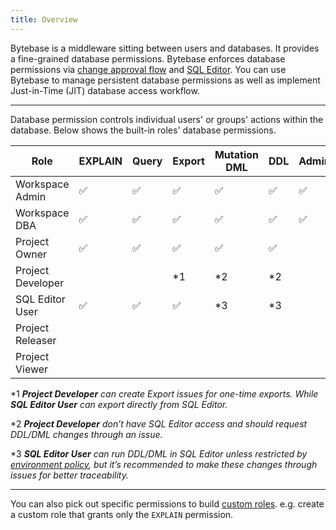 ```yaml
---
title: Overview
---
```



<Card title="Tutorial: Just-in-Time Database Access" icon="graduation-cap" href="/tutorials/just-in-time-database-access-part1" horizontal />

Bytebase is a middleware sitting between users and databases. It provides a fine-grained database permissions. Bytebase enforces
database permissions via [change approval flow](/change-database/change-workflow/) and [SQL Editor](/sql-editor/overview/).
You can use Bytebase to manage persistent database permissions as well as implement Just-in-Time (JIT) database access workflow.

---

Database permission controls individual users' or groups' actions within the database. Below shows the built-in roles' database permissions.

  | Role              | EXPLAIN | Query | Export | Mutation DML | DDL | Admin |
  | ----------------- | ------- | ----- | ------ | ------------ | --- | ----- |
  | Workspace Admin   | ✅      | ✅    | ✅     | ✅           | ✅  | ✅    |
  | Workspace DBA     | ✅      | ✅    | ✅     | ✅           | ✅  | ✅    |
  | Project Owner     | ✅      | ✅    | ✅     | ✅           | ✅  |       |
  | Project Developer |         |       | \*1       |  \*2        | \*2  |       |
  | SQL Editor User   | ✅      | ✅    | ✅        | \*3           | \*3  |       |
  | Project Releaser  |         |       |        |              |     |       |
  | Project Viewer    |         |       |        |              |     |       |

\*1 _**Project Developer** can create Export issues for one-time exports. While **SQL Editor User** can export directly from SQL Editor._

\*2 _**Project Developer** don’t have SQL Editor access and should request DDL/DML changes through an issue._

\*3 _**SQL Editor User** can run DDL/DML in SQL Editor unless restricted by [environment policy](/change-database/environment-policy/overview#statement-execution-mode), but it’s recommended to make these changes through issues for better traceability._

---

You can also pick out specific permissions to build [custom roles](/administration/roles). e.g. create a custom role that grants only the `EXPLAIN` permission.

<DatabasePermissionTable />
